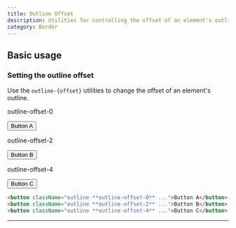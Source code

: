 ```yaml
---
title: Outline Offset
description: Utilities for controlling the offset of an element's outline.
category: Border
---
```



## Basic usage

### Setting the outline offset

Use the `outline-{offset}` utilities to change the offset of an element's outline.

<Example>
  <div className="grid grid-cols-1 gap-8 sm:grid-cols-3 sm:gap-4 font-bold text-white text-sm text-center">
    <div className="flex flex-col items-center shrink-0">
      <p className="font-medium text-sm text-slate-500 font-mono text-center mb-3 dark:text-slate-400">
        outline-offset-0
      </p>
      <button className="px-4 py-2 font-semibold text-sm bg-white text-slate-700 border border-slate-300 rounded-md shadow-sm outline outline-2 outline-offset-0 outline-sky-500 dark:bg-slate-700 dark:text-slate-200 dark:border-transparent">
        Button A
      </button>
    </div>
    <div className="flex flex-col items-center shrink-0">
      <p className="font-medium text-sm text-slate-500 font-mono text-center mb-3 dark:text-slate-400">
        outline-offset-2
      </p>
      <button className="px-4 py-2 font-semibold text-sm bg-white text-slate-700 border border-slate-300 rounded-md shadow-sm outline outline-2 outline-offset-2 outline-sky-500 dark:bg-slate-700 dark:text-slate-200 dark:border-transparent">
        Button B
      </button>
    </div>
    <div className="flex flex-col items-center shrink-0">
      <p className="font-medium text-sm text-slate-500 font-mono text-center mb-3 dark:text-slate-400">
        outline-offset-4
      </p>
      <button className="px-4 py-2 font-semibold text-sm bg-white text-slate-700 border border-slate-300 rounded-md shadow-sm outline outline-2 outline-offset-4 outline-sky-500 dark:bg-slate-700 dark:text-slate-200 dark:border-transparent">
        Button C
      </button>
    </div>
  </div>
</Example>

```html
<button className="outline **outline-offset-0** ...">Button A</button>
<button className="outline **outline-offset-2** ...">Button B</button>
<button className="outline **outline-offset-4** ...">Button C</button>
```

---

